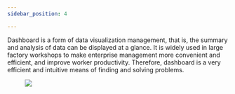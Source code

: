 ```yaml
---
sidebar_position: 4

---
```

<article className="nested1" aria-labelledby="ariaid-title10" id="dashboard">

<div>
      <p>
        Dashboard is a form of data visualization management, that is, the
        summary and analysis of data can be displayed at a glance. It is widely
        used in large factory workshops to make enterprise management more
        convenient and efficient, and improve worker productivity. Therefore,
        dashboard is a very efficient and intuitive means of finding and solving
        problems.
      </p>
      <figure className="fignone" id="dashboard__fig_zj2_xtp_s5b">
        <img id="dashboard__image_rsz_j5p_s5b" src="https://wordpressfreezonex.oss-cn-hangzhou.aliyuncs.com/monitoring/39.png" />
      </figure>
    </div>
  </article>